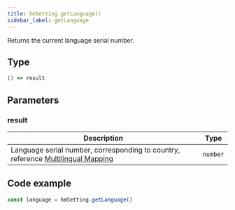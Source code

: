```yaml
---
title: hmSetting.getLanguage()
sidebar_label: getLanguage
---
```


Returns the current language serial number.

## Type

```ts
() => result
```

## Parameters

### result

| Description                                                                                                                       | Type     |
| --------------------------------------------------------------------------------------------------------------------------------- | -------- |
| Language serial number, corresponding to country, reference [Multilingual Mapping](../../../reference/related-resources/language-list.mdx) | `number` |

## Code example

```js
const language = hmSetting.getLanguage()
```

